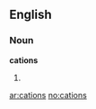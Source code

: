{{also|catión}}
==English==

===Noun===
'''cations'''

# {{plural of|cation}}

{{anagrams:en/acinost}}
[[ar:cations]]
[[no:cations]]